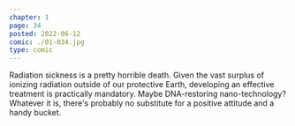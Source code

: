 ```yaml
---
chapter: 1
page: 34
posted: 2022-06-12
comic: ./01-034.jpg
type: comic
---
```


Radiation sickness is a pretty horrible death. Given the vast surplus of ionizing radiation outside of our protective Earth, developing an effective treatment is practically mandatory. Maybe DNA-restoring nano-technology? Whatever it is, there's probably no substitute for a positive attitude and a handy bucket.
